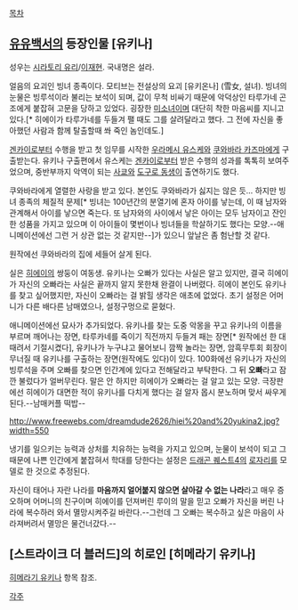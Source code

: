 [[목차]]

== [[유유백서]]의 등장인물 [유키나] ==
성우는 [[시라토리 유리]]/[[이재현(성우)|이재현]]. 국내명은 설라.

얼음의 요괴인 빙녀 종족이다. 모티브는 전설상의 요괴 [유키온나] (雪女, 설녀). 빙녀의 눈물은 빙루석이라 불리는 보석이 되며, 값이 무척 비싸기 때문에 악덕상인 타루가네 곤조에게 붙잡혀 고문을 당하고 있었다. 굉장한 [[미소녀]]이며 대단히 착한 마음씨를 지니고 있다.[* 히에이가 타루가네를 두들겨 팰 때도 그를 살려달라고 했다. 그 전에 자신을 좋아했던 사람과 함께 탈출할때 쏴 죽인 놈인데도.] 

[[겐카이]]로부터 수행을 받고 첫 임무를 시작한 [[우라메시 유스케]]와 [[쿠와바라 카즈마]]에게 구출받는다. 유키나 구출편에서 유스케는 [[겐카이]]로부터 받은 수행의 성과를 톡톡히 보여주었으며, 중반부까지 악역이 되는 [[사쿄]]와 [[도구로 동생]]이 출연하기도 했다.

쿠와바라에게 열렬한 사랑을 받고 있다. 본인도 쿠와바라가 싫지는 않은 듯… 하지만 빙녀 종족의 체질적 문제[* 빙녀는 100년간의 분열기에 혼자 아이를 낳는데, 이 때 남자와 관계해서 아이를 낳으면 죽는다. 또 남자와의 사이에서 낳은 아이는 모두 남자이고 잔인한 성품을 가지고 있으며 이 아이들이 몇번이나 빙녀들을 학살하기도 했다는 모양.--애니메이션에선 그런 거 상관 없는 것 같지만--]가 있으니 앞날은 좀 험난할 것 같다.

원작에선 쿠와바라의 집에 세들어 살게 된다.

실은 [[히에이]]의 쌍둥이 여동생. 유키나는 오빠가 있다는 사실은 알고 있지만, 결국 히에이가 자신의 오빠라는 사실은 끝까지 알지 못한채 완결이 나버렸다. 히에이 본인도 유키나를 찾고 싶어했지만, 자신이 오빠라는 걸 밝힐 생각은 애초에 없었다. 초기 설정은 어머니가 다른 배다른 남매였으나, 설정구멍으로 묻혔다.

애니메이션에선 묘사가 추가되었다. 유키나를 찾는 도중 악몽을 꾸고 유키나의 이름을 부르며 깨어나는 장면, 타루카네를 죽이기 직전까지 두들겨 패는 장면[* 원작에선 한 대 때려서 기절시켰다], 유키나가 누구냐고 물어보니 깜짝 놀라는 장면, 암흑무투회 회장이 무너질 때 유키나를 구출하는 장면(원작에도 있다)이 있다. 100화에선 유키나가 자신의 빙루석을 주며 오빠를 찾으면 인간계에 있다고 전해달라고 부탁한다. 그 뒤 '''오빠'''라고 잠깐 불렀다가 얼버무린다. 말은 안 하지만 히에이가 오빠라는 걸 알고 있는 모양. 극장판에선 히에이가 대면한 적이 유키나를 다치게 했다는 걸 알자 몹시 분노하며 맞서 싸우게 된다.--남매커플 떡밥--

http://www.freewebs.com/dreamdude2626/hiei%20and%20yukina2.jpg?width=550

냉기를 일으키는 능력과 상처를 치유하는 능력을 가지고 있으며, 눈물이 보석이 되고 그 때문에 나쁜 인간에게 붙잡혀서 학대를 당한다는 설정은 [[드래곤 퀘스트4]]의 [[로자리]]를 모델로 한 것으로 추정된다.

자신이 태어나 자란 나라를 '''마음까지 얼어붙지 않으면 살아갈 수 없는 나라'''라고 매우 증오하며 어머니의 친구이며 히에이를 던져버린 루이의 말을 믿고 오빠가 자신을 버린 나라에 복수하러 와서 멸망시켜주길 바란다.--그런데 그 오빠는 복수하고 싶은 마음이 사라져버려서 멸망은 물건너갔다.--

== [스트라이크 더 블러드]의 히로인 [히메라기 유키나] ==
[[히메라기 유키나]] 항목 참조.

[[각주]]
